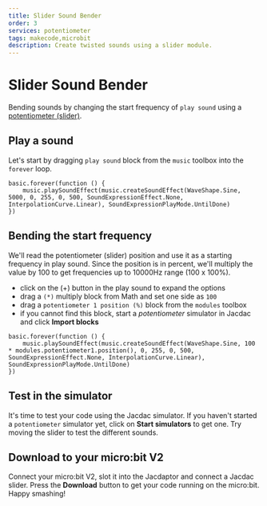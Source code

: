 ```yaml
---
title: Slider Sound Bender
order: 3
services: potentiometer
tags: makecode,microbit
description: Create twisted sounds using a slider module.
---
```


# Slider Sound Bender

Bending sounds by changing the start frequency of `play sound` using a [potentiometer (slider)](/clients/makecode/extensions/slider).

## Play a sound

Let's start by dragging `play sound` block from the `music` toolbox into the `forever` loop.

```blocks
basic.forever(function () {
    music.playSoundEffect(music.createSoundEffect(WaveShape.Sine, 5000, 0, 255, 0, 500, SoundExpressionEffect.None, InterpolationCurve.Linear), SoundExpressionPlayMode.UntilDone)
})
```

## Bending the start frequency

We'll read the potentiometer (slider) position and use it as a starting frequency in play sound.
Since the position is in percent, we'll multiply the value by 100 to get frequencies up to 10000Hz range (100 x 100%).

-   click on the (+) button in the play sound to expand the options
-   drag a `(*)` multiply block from Math and set one side as `100`
-   drag a `potentiometer 1 position (%)` block from the `modules` toolbox
-   if you cannot find this block, start a _potentiometer_ simulator in Jacdac and click **Import blocks**

```blocks
basic.forever(function () {
    music.playSoundEffect(music.createSoundEffect(WaveShape.Sine, 100 * modules.potentiometer1.position(), 0, 255, 0, 500, SoundExpressionEffect.None, InterpolationCurve.Linear), SoundExpressionPlayMode.UntilDone)
})
```

## Test in the simulator

It's time to test your code using the Jacdac simulator. If you haven't started a `potentiometer` simulator yet,
click on **Start simulators** to get one.
Try moving the slider to test the different sounds.

## Download to your micro:bit V2

Connect your micro:bit V2, slot it into the Jacdaptor and connect a Jacdac slider.
Press the **Download** button to get your code running on the micro:bit. Happy smashing!